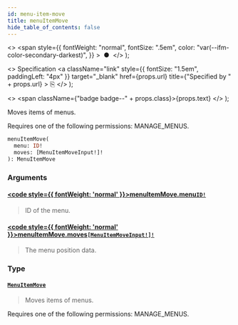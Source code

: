 ```yaml
---
id: menu-item-move
title: menuItemMove
hide_table_of_contents: false
---
```


  <>
    <span
      style={{
        fontWeight: "normal",
        fontSize: ".5em",
        color: "var(--ifm-color-secondary-darkest)",
      }}
    >
      &nbsp;●&nbsp;
    </span>
  </>
);

  <>
    Specification
    <a
      className="link"
      style={{ fontSize: "1.5em", paddingLeft: "4px" }}
      target="\_blank"
      href={props.url}
      title={"Specified by " + props.url}
    >
      ⎘
    </a>
  </>
);

  <>
    <span className={"badge badge--" + props.class}>{props.text}</span>
  </>
);

Moves items of menus.

Requires one of the following permissions: MANAGE_MENUS.

```graphql
menuItemMove(
  menu: ID!
  moves: [MenuItemMoveInput!]!
): MenuItemMove
```

### Arguments

#### [<code style={{ fontWeight: 'normal' }}>menuItemMove.<b>menu</b></code>](#)<Bullet />[`ID!`](../../api-reference/scalars/id) <Badge class="secondary" text="non-null"/> <Badge class="secondary" text="scalar"/>

> ID of the menu.

#### [<code style={{ fontWeight: 'normal' }}>menuItemMove.<b>moves</b></code>](#)<Bullet />[`[MenuItemMoveInput!]!`](../../api-reference/inputs/menu-item-move-input) <Badge class="secondary" text="non-null"/> <Badge class="secondary" text="input"/>

> The menu position data.

### Type

#### [`MenuItemMove`](../../api-reference/objects/menu-item-move) <Badge class="secondary" text="object"/>

> Moves items of menus.

Requires one of the following permissions: MANAGE_MENUS.

>
